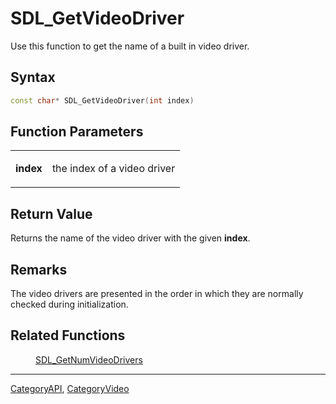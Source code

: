 
= SDL_GetVideoDriver =
Use this function to get the name of a built in video driver.


== Syntax ==
<syntaxhighlight lang='c++'>
const char* SDL_GetVideoDriver(int index)
</syntaxhighlight>

== Function Parameters ==
{|
|'''index'''
|the index of a video driver
|}

== Return Value ==
Returns the name of the video driver with the given '''index'''. 

== Remarks ==
The video drivers are presented in the order in which they are normally checked during initialization. 

== Related Functions ==
:[[SDL_GetNumVideoDrivers]]

----
[[CategoryAPI]], [[CategoryVideo]]
